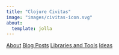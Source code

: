 ```yaml
---
title: "Clojure Civitas"
image: "images/civitas-icon.svg"
about:
  template: jolla
---
```

[About](about.qmd)
[Blog Posts](posts.qmd)
[Libraries and Tools](libs.qmd)
[Ideas](ideas.qmd)
